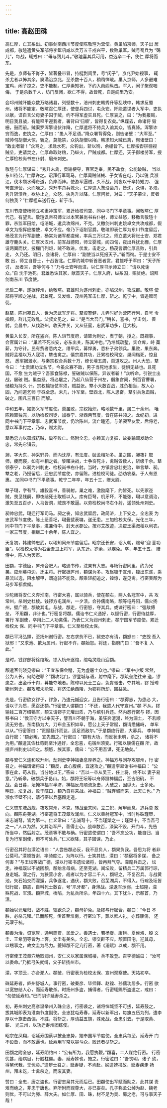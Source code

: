 ```yaml
---
---
---
```

title: 高赵田硃
---

高仁厚，亡其系出。初事剑南西川节度使陈敬瑄为营使。黄巢陷京师，天子出 居成都，敬瑄遣黄头军部将李鋋巩咸以兵万五千戍兴平，数败巢军。贼号蜀兵为 “鵶儿”，每战，辄戒曰：“毋与鵶儿斗。”敬瑄喜其兵可用，益选卒二千，使仁 厚将而东。

先是，京师有不肖子，皆著叠带冒，持梃剽闾里，号“闲子”。京兆尹始视事， 辄杀尤者以怖其余。窦潏治京兆，至杀数十百人，稍稍惮戢。巢入京师，人多避难 宝鸡，闲子掠之，吏不能制。仁厚素知状，下约入邑闾纵击。军入，闲子聚观嗤侮， 于是杀数千人，坊门反闭，欲亡不得，故皆死，自是闾里乃安。

会邛州贼阡能众数万略诸县，列壁数十，涪州刺史韩秀升等乱峡中，韩求反蜀 州，诸将不能定。敬瑄召仁厚还，使督兵四讨，屯永安。阡能遣谍者入军中，吏执 以献，谍自言父母妻子囚于贼，约不得军虚实且死。仁厚哀之，曰：“为我报贼， 明日我且战，有能释甲迎我者，署背曰‘归顺’，皆得复农矣。”纵谍去，命诸将 毁栅，鼓而前。贼渠罗浑擎设伏诈降，仁厚遣将不持兵入谕其众，皆真降。浑擎诈 穷而逸，吏执之，仁厚曰：“愚人不足语。”降众署背得免，则告诸壁：“大军至。” 贼帅句胡僧大惊，斩之，莫能禁，众执胡僧以降。韩求知大贼已禽，徇诸壁曰： “敢出者斩！”众骂之，求赴水死，众钩出，斩以徇，余栅皆下。仁厚按辔徘徊视 贼垒，吏请焚之，仁厚命取财粮，乃纵火，尸贼成都。仁厚还，天子御楼劳军，授 仁厚检校尚书左仆射、眉州刺史。

敬瑄与仁厚谋曰：“秀升未禽，贡输梗夺，百官乏奉，民不盐食。公能破贼， 当以东川待公。”仁厚许之。诏拜行军司马。仁厚闻贼储械、子女皆在屯，乃以锐 兵濒江，伐木颓水碍舟道，负岸而阵。使游军逼贼，久不战，则夜以千卒持短刀、 强弩直薄营，火而噪之。秀升率舟兵救火，仁厚遣人鹜没凿舟，皆沈，众惧，多溃。 秀升斩溃兵，欲胁止之，众怒，执秀升以降。仁厚问状，对曰：“天子蒙尘，反者 何独我？”仁厚槛车送行在，斩于市。

东川节度使杨师立初隶神策军，累迁检校司空、同中书门下平章事。闻敬瑄仁 厚代己，有望言。敬瑄讽帝召师立以本官兼尚书右仆射，师立益怒，移檄言敬瑄十 罪，杀监军田绘，屯涪城，遣兵攻绵州，不克。又檄剑州刺史姚卓文共攻成都，假 卓文为指挥应接使，卓文不应。帝乃下诏削官爵。敬瑄即表仁厚为东川节度留后， 杨茂言为行军副使，杨棠为诸军都虞候，率兵三万讨之。师立遣大将张士安、郑君 雄守鹿头关。仁厚次汉州，前军战德阳，师立婴城，阅四旬，夜出兵扰北栅，仁厚 设两翼而伏，披栅门列炬，贼不敢进，伏发，击走之。杨茂言谓仁厚且败，引兵走， 久乃还。明日，会诸将，仁厚曰：“副使当以死报天子。”斩而徇。于是士安不敢 出，师立自督士，十战皆北。仁厚约城中斩首恶者赏，君雄呼于军曰：“天子所讨， 反者耳，吾等何与？”乃与士安哗而进，以仁厚书示师立曰：“请以死谢众。”自 沈于池死。君雄悉诛其家，献首天子。仁厚入府，纵系囚，赈贫绝。诏拜剑南东川 节度使。

光启二年，遂据梓州，绝敬瑄。君雄时为遂州刺史，亦陷汉州，攻成都。敬瑄 使部将李顺之逆战，君雄死。又发维、茂州羌军击仁厚，斩之。乾宁中，皆追赠司 徒。

赵犨，陈州宛丘人，世为忠武军牙将。犨资警健，儿弄时好为营阵行列，自号 令指顾，群儿无敢乱。父叔文见之，曰：“是当大吾门。”稍长，喜书，学击剑， 善射。会昌中，从伐潞州，收天井关，又从征蛮，忠武军功多，迁大校。

黄巢入长安，所在盗兴，陈人诣节度府，请犨为刺史，表于朝，授之。既视事， 会官属计曰：“巢若不死长安，必东出关，陈其冲也。”乃培城疏堑，实仓库，峙 藁薪，为守计。民有赀者悉内之，缮甲兵，募悍勇，悉补子弟领兵。巢败，果东奔。 贼将孟楷以万人寇项，犨击禽之。僖宗嘉其功，迁累检校司空。巢闻楷死，惊且怒， 悉军据溵水，与秦宗权合兵数十万，缭长壕五周，百道攻之。州人大恐，犨令曰： “士贵建功立名节，今虽众寡不敌，男子当死地求生，徒惧无益也。且死国，不愈 生为贼乎？吾家食陈禄，誓破贼以保陈，异议者斩！”众听命。引锐士出战，屡破 贼。巢益怒，将必屠之，乃起八仙营于州左，僭象宫阙，列百官曹署，储粮为持久 计。宗权输铠仗军须，贼益张。犨小大数百战，胜负相当，故人心固，乃间道乞师 于硃全忠。未几，汴军至，壁西北，陈人思奋，犨引兵急击贼，破之。围凡三百日 而解。

中和五年，擢彰义军节度使。巢虽败，宗权始炽，略地数千里，屠二十余州， 唯陈赖犨独完，以功检校司徒，加泰宁、浙西两节度，皆在陈并领之。龙纪初，进 同中书门下平章事、忠武军节度，仍治陈州，流亡踵还。与弟昶至友爱，后将老， 悉以军事付之，乃卒，赠太尉。

犨悉忠力以孤城抗贼，巢卒败亡。然附全忠，亦赖其力复振，故委输调发助全 忠，常先它镇云。

昶，字大东，神采轩异，而内沈厚，有法度。破孟楷功多。巢之围，昶夜扌取 师，疲而寝，如有神相之者。黎曙决战，士争奋死斗，禽贼酋数人，斩级千余。犨 领泰宁，以昶为州刺史、检校尚书右仆射。当时，方镇言忠壮吏治，举言犨、昶。 犨之老，乃授留后，迁忠武节度使，亦留陈。进检校司徒。劭劝农桑，于人有恩惠。 加同中书门下平章事。乾宁二年卒，年五十三，赠太尉。

犨子珝，字有节。雄毅喜书，善骑射。巢之难，激励麾下，约皆死。以先冢迩 贼，畏见残齮，即夜缒死士取柩以入。库有巨弩，机牙坏，不能张，珝以意调治， 激矢至五百步，人马皆洞，贼畏不敢逼。以劳检校尚书右仆射，遥领处州刺史。

昶帅忠武，珝迁行军司马。昶之丧，知忠武留后，政简济，上下安之。全忠表 为忠武军节度使。陈土恶善圮，珝叠甓表墉，遂无患。三加检校太保。光化三年， 同中书门下平章事，进兼侍中，封天水郡公。按邓艾故迹，决翟王渠溉稻以利农。 一家三节度，相继二十余年，陈人宜之。

天复初，韩建帅忠武，以珝知同州节度留后。昭宗还长安，诏入朝，赐号“迎 銮功臣”。以检校太傅为右金吾卫上将军，从东迁。岁余，以疾免。卒，年五十五， 赠侍中，陈人为罢市。

田頵，字德臣，庐州合肥人。略通书传，沈果有大志。与杨行密同里，约为兄 弟。应州募屯边，迁主将。行密据庐州，頵谋为多。攻赵锽于宣州，锽出东溪，乘 暴流以逸，阻水解甲，谓追骑不能及。頵乘轻舠追之，锽惊，遂见禽。行密表頵为 马步军都虞候。

沙陀叛将安仁义奔淮南，行密大喜，属以骑兵，使在頵右，两人名冠军中，共 攻常州，杀刺史杜棱。钱镠方屯润州，一夕溃。会孙儒南略，頵等屯丹阳，儒火扬 州，壁广德，頵破其屯。与战，頵走，行密怒，夺其兵。或谏行密曰：“强敌傅垒， 不用頵，非计也。”行密复将頵。儒诒书仁义通好，以疑行密，行密待益厚，署行 军副使，卒用此二人功禽儒。乃表仁义为润州刺史，頵宁国军节度使。累迁检校太 保、同中书门下平章事。仁义至检校太保。

頵已平冯弘鐸，至扬州谢行密。左右求赀不已，狱吏亦有请，頵怒曰：“吏觊 吾入狱邪！”又求池、歙为属州，行密不许，頵始怨。将还，指府门曰：“吾不复 入此。”

是时，钱镠部将徐绾叛，镠入杭州逐绾，绾屯灵隐山迎頵。

頵遣客何晓见镠曰：“王宜东保会稽，无为虚屠士众也。”镠曰：“军中小叛 常然，公为人长，何助逆耶？”頵攻北门，镠登城与语，射中麾下。頵筑垒绝往来 道，镠患之，出金币十舆，募能夺地者。陈璋以死士三百，免胄驰击，夺其地，镠 授璋衢州刺史。頵攻城未能克，将济江绝西陵，为镠将所却，围益急。

先是，行密欲女镠子，镠急，乃遣元鏚迎女，且告行密曰：“頵得志，为患必 大，请以子为质，愿召还頵。”行密使人谓頵曰：“不还，我遣人代守宣州。”頵 不从。镠输钱二百万缗犒军，頵又请镠子元瓘出质，乃与绾引兵还。然内怨行密与 镠，因移书曰：“侯王守方以奉天子，譬百川不朝于海，虽狂奔澶漫，终为涸土， 不若顺流无穷也。东南扬为大，刀布金玉积如阜，愿公上天子常赋，頵请悉储峙， 单车以从。”行密答曰：“贡赋繇汴而达，适足资敌尔。”于是頵绝行密，大募兵。 李神福白行密：“頵必叛，宜先图之。”行密曰：“頵有大功，而反状未明，杀之， 诸将不为用。”頵遣其佐杜荀鹤至汴通好，全忠喜，屯宿州须变。行密以康儒在頵 所，故授庐州刺史以间之。頵怒，族其家，儒曰：“公不用吾谋，死无地矣。”

頵与安仁义连和攻升州，劫刺史李神福妻息厚养之。神福方与刘存攻鄂州，行 密召之。神福谓诸将曰：“頵反，此心腹疾，宜速攻之。”頵遣李皋诒书神福曰： “公家在此，苟从我，当分地以王。”答曰：“吾以一卒从吴王，任上将，终不以 妻子易意。”乃斩皋，破頵兵于曷山。始，頵将王坛等以舟师蹑神福后，至吉阳矶， 不战。会日暮，坛掩神福军半济，神福反舟顺流急击，大破之，因纵火，士多死。 明日，坛复战，败于皖口，頵乃自将来战。神福曰：“贼弃城而来，此天亡也。” 乃濒水坚壁不出，请行密以兵塞頵走道。

仁义焚东塘战舰，夜攻常州，不克，转战至夹冈，立二帜，解甲而息，追兵莫 敢向。頵陈舟芜湖。行密遣将王茂章攻润州。仁义以善射冠军中，当时称硃瑾槊， 米志诚弩，皆为第一。仁义常曰：“志诚弩十，不当瑾槊之一；瑾槊十，不当吾弓 之一。”人以为然。又其治军严，善得士心。战卒数百，濠梁不毁，开门斗，先告 所当中，然后射之。茂章等不敢与确。行密遣使谓曰：“吾不忘公功，能自归，当 复为行军副使，但不可处兵。”仁义欲降，其子固谏，乃止。

行密召其将台濛泣语曰：“人尝告頵必反，我不忍负人，頵果负我。吾思为将 者非公莫可。”濛顿首谢，率骑度江，为阵以行。士笑其怯，濛曰：“頵宿将多谋， 备之何害？”与王坛等战广德，濛以行密书遗坛诸将，皆再拜气夺。濛麾兵击之， 坛走。神福既以不战困頵，頵绐言母病，还至芜湖。闻坛败，留精兵二万属郭行琮， 身走城。濛之行，为狭营小舍，觇者以为才容二千人，頵轻之，不复召兵。与战黄 池，矢石始交而濛遁，兵争逐北，遇伏，頵大败，召芜湖兵，不得入。行琮及坛皆 归行密，頵恚，自料死士数百，号“爪牙都”，身薄战。濛退军示弱，士超隍，濛 殊死战，军溃。頵奔城，桥陷，为乱兵所杀，年四十六。其下犹斗，示頵首，乃溃。

頵始以元瓘归，战不胜，辄欲杀之，頵母护免。及镠与行密合，頵曰：“今日 不胜，必杀元瓘。”已而頵死，传首至淮南，行密泣下，葬以庶人礼，亦葬康儒， 还元瓘于杭。

頵善为治，资宽厚，通利商贾，民爱之。善遇士，若杨夔、康軿、夏侯淑、殷 文圭、王希羽等皆为上客。文圭有美名，全忠、镠交辟不应。頵置田宅，迎其母， 以甥事之，故文圭为尽力。夔知頵不足亢行密，著《溺赋》以戒，頵不用。

行密使王茂章穴地取润州，安仁义以家属保城楼，兵不敢登。召李德诚曰： “汝可以委命。”乃抵弓矢就缚，父子斩扬州市。

濛，字顶云，亦合淝人。頵破，行密表为检校太保、宣州观察使。天祐初卒。

硃延寿者，庐州舒城人。事行密，破秦彦、毕师鐸、赵锽、孙儒功居多。行密 欲以宽恕结人心，而延寿敢杀。时扬州多盗，捕得者，行密辄赐所盗遣之，戒曰： “勿使延寿知。”已而阴许延寿杀之。

初，寿州刺史高彦温举州入硃全忠，行密袭之，诸将惮城坚不可拔，延寿鼓之， 拔其城即表为淮南节度副使。全忠犹屯寿春，延寿以新军出，每旗五伍为列，遣李 厚以十旗击西偏，不胜，将斩之，厚请益五旗，殊死战，全忠引去。于是取黄、蕲、 光三州，以功迁寿州团练使。

昭宗在凤翔，诏延寿围蔡以披全忠势，擢奉国军节度使。全忠兵每至，延寿开 门不设备，而不敢逼也。延寿用军常以寡斗众，败还者尽斩之。

田頵之附全忠，延寿阴约曰：“公有所为，我愿执鞭。”頵喜，二人谋绝行密。 行密忧甚，绐病目，行触柱僵。妻，延寿姊也，掖之。行密泣曰：“吾丧明，诸子 幼，得舅代我，无忧矣。”遣辩士召之，延寿疑，不肯赴。姊遣婢报故，延寿疾走 扬州，拜未讫，士禽杀之，而废其妻。

赞曰：全忠，唐之盗也，行密志枭其元而后已。田頵使出军赋而助之，此其谋 责难而绝之，非忠于唐也。弃所附而觊尊大，亦已妄矣。孔子称孟公绰为赵、魏老 则优，不可以为滕、薛大夫。如仁厚、田、硃，材不足为吴、蜀之老，可与事天子 哉！

